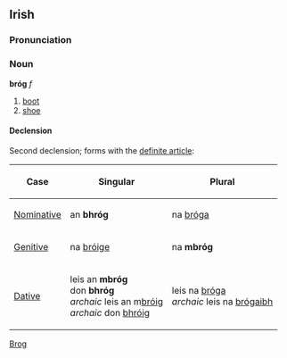 ==Irish==
===Pronunciation===
{{IPA|[bro&#720;g]}}

===Noun===
'''bróg''' ''f''
#[[boot]]
#[[shoe]]

====Declension====
Second declension; forms with the [[definite article]]:
{|border="1" cellpadding="2"
!Case
!Singular
!Plural
|-
| [[Nominative]]
| an '''bhróg'''
| na [[bróga]]
|-
| [[Genitive]]
| na [[bróige]]
| na '''mbróg'''
|-
| [[Dative]]
| leis an '''mbróg'''<br>don '''bhróg'''<br>''archaic'' leis an m[[bróig]]<br>''archaic'' don [[bróig|bhróig]]
| leis na [[bróga]]<br>''archaic'' leis na [[brógaibh]]
|}

[[Category:Irish language|Brog]]